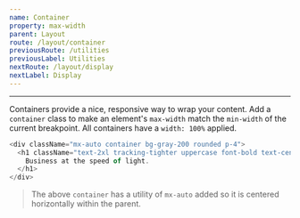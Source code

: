 ```yaml
---
name: Container
property: max-width
parent: Layout
route: /layout/container
previousRoute: /utilities
previousLabel: Utilities
nextRoute: /layout/display
nextLabel: Display
---
```



<UtilityInfo pattern="container" themeProperty="screens" />

---

Containers provide a nice, responsive way to wrap your content. Add a `container` class to make an element's `max-width` match the `min-width` of the current breakpoint. All containers have a `width: 100%` applied.

```js
<div className="mx-auto container bg-gray-200 rounded p-4">
  <h1 className="text-2xl tracking-tighter uppercase font-bold text-center">
    Business at the speed of light.
  </h1>
</div>
```

> The above `container` has a utility of `mx-auto` added so it is centered horizontally within the parent.
